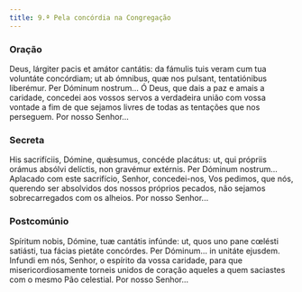 ```yaml
---
title: 9.ª Pela concórdia na Congregação
---
```


### Oração

<div class="side-by-side not-content">
  <span>
    Deus, lárgiter pacis et amátor cantátis: da fámulis tuis veram cum tua
    voluntáte concórdiam; ut ab ómnibus, quæ nos pulsant, tentatiónibus
    liberémur. Per Dóminum nostrum...
  </span>
  <span>
    Ó Deus, que dais a paz e amais a caridade, concedei aos vossos servos a
    verdadeira união com vossa vontade a fim de que sejamos livres de todas as
    tentações que nos perseguem. Por nosso Senhor...
  </span>
</div>

### Secreta

<div class="side-by-side not-content">
  <span>
    His sacrifíciis, Dómine, quǽsumus, concéde placátus: ut, qui própriis orámus
    absólvi delíctis, non gravémur extérnis. Per Dóminum nostrum...
  </span>
  <span>
    Aplacado com este sacrifício, Senhor, concedei-nos, Vos pedimos, que nós,
    querendo ser absolvidos dos nossos próprios pecados, não sejamos
    sobrecarregados com os alheios. Por nosso Senhor...
  </span>
</div>

### Postcomúnio

<div class="side-by-side not-content">
  <span>
    Spíritum nobis, Dómine, tuæ cantátis infúnde: ut, quos uno pane cœlésti
    satiásti, tua fácias pietáte concórdes. Per Dóminum... in unitáte ejusdem.
  </span>
  <span>
    Infundi em nós, Senhor, o espírito da vossa caridade, para que
    misericordiosamente torneis unidos de coração aqueles a quem saciastes com o
    mesmo Pão celestial. Por nosso Senhor...
  </span>
</div>
